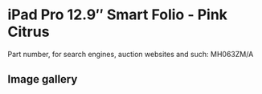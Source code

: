 # iPad Pro 12.9″ Smart Folio - Pink Citrus

Part number, for search engines, auction websites and such: MH063ZM/A

## Image gallery

<div style={{ width: "768px" }}>
  <GalleryComponent
    images={[
      {
        original: "/everysource/MH063",
        thumbnail: "/everypreview/MH063",
      }
    ]}
  />
</div>